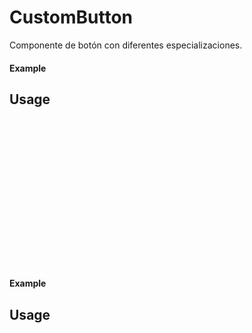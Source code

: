 
<Meta of={CustomButton} title="CustomButton" />

# CustomButton

Componente de botón con diferentes especializaciones.

#### Example

<Canvas of={CustomButton.Primary} />

## Usage

```ts
import {CustomButton} from 'milibreria';

function Example(){
    return (
        <CustomButton
            text: "Button primary",
            txtcolor: 'black',
            bgcolor: 'red',
            disabled: false,
            size: "small",
            onClick: () => alert("Button Primary"),
        />
    );
};

export default Example;
```

#### Example

<Canvas of={CustomButton.Secondary} />

## Usage

```ts
import {CustomButton} from 'milibreria';

function Example(){
    return (
        <CustomButton
            text: "Button secondary",
            txtcolor: 'white',
            bgcolor: 'pink',
            disabled: false,
            size: "small",
            onClick: () => alert("Button Secondary"),
        />
    );
};
